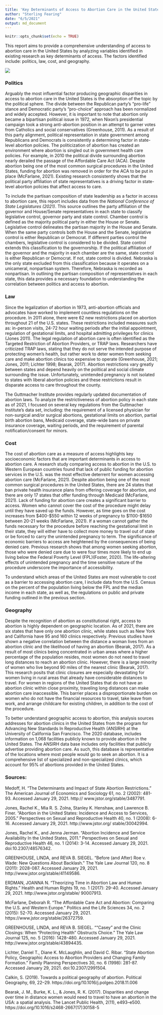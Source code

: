 ```yaml
---
title: 'Key Determinants of Access to Abortion Care in the United States'
author: "Sterling Fearing"
date: "6/5/2021"
output: md_document
---
```


```r
knitr::opts_chunk$set(echo = TRUE)
```

This report aims to provide a comprehensive understanding of access to abortion care in the United States by analyzing variables identified in existing research as key determinants of access. The factors identified include: politics, law, cost, and geography.



![](images/concept_data.jpeg)


### Politics

Arguably the most influential factor producing geographic disparities in access to abortion care in the United States is the absorption of the topic by the political sphere. The divide between the Republican party's "pro-life" stance and Democratic party's "pro-choice" approach has been normalized and widely accepted. However, it is important to note that abortion only became a bipartisan political issue in 1972, when Nixon’s presidential campaign took a strong anti-abortion position in an attempt to garner votes from Catholics and social conservatives (Greenhouse, 2011). As a result of this party alignment, political representation in state government among Republicans and Democrats is consistently a determining factor in state-level abortion policies. The politicization of abortion has created an environment where abortion is singled out in government health care policies. For example, in 2010 the political divide surrounding abortion nearly derailed the passage of the Affordable Care Act (ACA). Despite abortion being one of the most common surgical procedures in the United States, funding for abortion was removed in order for the ACA to be put in place (McFarlane, 2021). Existing research consistently shows that the political party affiliation of state representatives is a driving factor in state-level abortion policies that affect access to care.

To include the partisan composition of state leadership as a factor in access to abortion care, this report includes data from the *National Conference of State Legislatures (2021)*. This source outlines the party affiliation of the governor and House/Senate representatives in each state to classify legislative control, governor party and state control. Chamber control is defined as the majority political party in either the House or Senate. Legislative control delineates the partisan majority in the House and Senate. When the same party controls both the House and the Senate, legislative control is either Republican or Democrat. If different parties control the chambers, legislative control is considered to be divided. State control extends this classification to the governorship. If the political affiliation of the governor and the majority in each chamber are the same, state control is either Republican or Democrat. If not, state control is divided. Nebraska is the only state excluded from this classification because it operates on a unicameral, nonpartisan system. Therefore, Nebraska is recorded as nonpartisan. In outlining the partisan composition of representatives in each state, this data provides a necessary foundation to understanding the correlation between politics and access to abortion. 

### Law
Since the legalization of abortion in 1973, anti-abortion officials and advocates have worked to implement countless regulations on the procedure. In 2011 alone, there were 62 new restrictions placed on abortion throughout 21 of the U.S. states. These restrictions included measures such as: in-person visits, 24-72 hour waiting periods after the initial appointment, regulation of gestational limits, and hospital admitting privileges for clinics (Jones 2011). The legal regulation of abortion care is often identified as the Targeted Restriction of Abortion Providers, or TRAP laws. Researchers have criticized TRAP laws, stating that they do not serve the intended purpose of protecting women’s health, but rather work to deter women from seeking care and make abortion clinics too expensive to operate (Greenhouse, 2021; Jones, 2011; Lichter 1998; Bearak, 2017). Abortion restrictions vary greatly between states and depend heavily on the political and social climate surrounding the issue. Unfortunately, unintended pregnancy is not isolated to states with liberal abortion policies and these restrictions result in disparate access to care throughout the county.

The Guttmacher Institute provides regularly updated documentation of abortion laws. To analyze the restrictiveness of abortion policy in each state as of 2021, I focused on several key regulations from the Guttmacher Institute's data set, including: the requirement of a licensed physician for non-surgical and/or surgical abortions, gestational limits on abortion, partial birth abortion bans, Medicaid coverage, state-wide bans on private insurance coverage, waiting periods, and the requirement of parental notification/consent for minors. 

### Cost
The cost of abortion care as a measure of access highlights key socioeconomic factors that are important determinants in access to abortion care. A research study comparing access to abortion in the U.S. to Western European countries found that lack of public funding for abortion services in the U.S. was the most effective deterrent for women accessing abortion care (McFarlane, 2021). Despite abortion being one of the most common surgical procedures in the United States, there are 24 states that ban private health insurance plans from offering coverage for abortion, and there are only 17 states that offer funding through Medicaid (McFarlane, 2021). Lack of funding for abortion care creates a significant barrier to access. Women who cannot cover the cost of the procedure might delay until they have saved up the funds. However, as time goes on the cost increases from $400-$550 within 12 weeks of pregnancy to $1100-$1650 between 20-21 weeks (McFarlane, 2021). If a woman cannot gather the funds necessary for the procedure before reaching the gestational limit in their state, they will either have to collect more money to travel out of state or be forced to carry the unintended pregnancy to term. The significance of economic barriers to access are heightened by the consequences of being denied care. Previous research shows that among women seeking abortion, those who were denied care due to were four times more likely to end up living below the Federal Poverty Level (FPL)(Foster, 2020). The life-altering effects of unintended pregnancy and the time sensitive nature of the procedure underscore the importance of accessibility. 

To understand which areas of the United States are most vulnerable to cost as a barrier to accessing abortion care, I include data from the U.S. Census on the percent of the population living below the FPL and the median income in each state, as well as, the regulations on public and private funding outlined in the previous section. 

### Geography
Despite the recognition of abortion as constitutional right, access to abortion is highly dependent on geographic location. As of 2021, there are six states that have only one abortion clinic, while states such as New York and California have 95 and 160 clinics respectively. Previous studies have shown a negative correlation between the distance a woman lives from an abortion clinic and the likelihood of having an abortion (Bearak, 2017). As a result of most clinics being concentrated in urban areas where a higher percentage of the population resides, most women do not need to travel long distances to reach an abortion clinic. However, there is a large minority of women who live beyond 90 miles of the nearest clinic (Bearak, 2017). This research posits that clinic closures are especially devastating for women living in rural areas that already have considerable distances to travel. For women in regions of the United States that do not have an abortion clinic within close proximity, traveling long distances can make abortion care inaccessible. This barrier places a disproportionate burden on women who do not have the financial resources to travel, take leave from work, and arrange childcare for existing children, in addition to the cost of the procedure. 

To better understand geographic access to abortion, this analysis sources addresses for abortion clinics in the United States from the program for Advancing New Standards In Reproductive Health (ANSIRH) at the University of California San Francisco. The 2020 database, includes information on 1,068 facilities publicly known to provide abortion in the United States. The ANSIRH data base includes only facilities that publicly advertise providing abortion care. As such, this database is representative of the locations where most people would go to seek an abortion. It is a comprehensive list of specialized and non-specialized clinics, which account for 95% of abortions provided in the United States. 

### Sources: 

Medoff, H. "The Determinants and Impact of State Abortion Restrictions." The American Journal of Economics and Sociology 61, no. 2 (2002): 481-93. Accessed January 29, 2021. http:// www.jstor.org/stable/3487791. 

Jones, Rachel K., Mia R. S. Zolna, Stanley K. Henshaw, and Lawrence B. Finer. "Abortion in the United States: Incidence and Access to Services, 2005." Perspectives on Sexual and Reproductive Health 40, no. 1 (2008): 6-16. Accessed January 29, 2021. http://www.jstor.org/ stable/30042994. 

Jones, Rachel K., and Jenna Jerman. "Abortion Incidence and Service Availability In the United States, 2011." Perspectives on Sexual and Reproductive Health 46, no. 1 (2014): 3-14. Accessed January 29, 2021. doi:10.2307/48576342. 

GREENHOUSE, LINDA, and REVA B. SIEGEL. "Before (and After) Roe v. Wade: New Questions About Backlash." The Yale Law Journal 120, no. 8 (2011): 2028-087. Accessed January 29, 2021. http://www.jstor.org/stable/41149586. 

ERDMAN, JOANNA N. "Theorizing Time in Abortion Law and Human Rights." Health and Human Rights 19, no. 1 (2017): 29-40. Accessed January 29, 2021. http://www.jstor.org/stable/ 90007913. 

McFarlane, Deborah R. "The Affordable Care Act and Abortion: Comparing the U.S. and Western Europe." Politics and the Life Sciences 34, no. 2 (2015): 52-70. Accessed January 29, 2021. https://www.jstor.org/stable/26372759. 

GREENHOUSE, LINDA, and REVA B. SIEGEL. ""Casey" and the Clinic Closings: When "Protecting Health" Obstructs Choice." The Yale Law Journal 125, no. 5 (2016): 1428-480. Accessed January 29, 2021. http://www.jstor.org/stable/43894435. 

Lichter, Daniel T., Diane K. McLaughlin, and David C. Ribar. "State Abortion Policy, Geographic Access to Abortion Providers and Changing Family Formation." Family Planning Perspectives 30, no. 6 (1998): 281-87. Accessed January 29, 2021. doi:10.2307/2991504. 

Calkin, S. (2019). Towards a political geography of abortion. Political Geography, 69, 22–29. https://doi.org/10.1016/j.polgeo.2018.11.006 

Bearak, J. M., Burke, K. L., & Jones, R. K. (2017). Disparities and change over time in distance women would need to travel to have an abortion in the USA: a spatial analysis. The Lancet Public Health, 2(11), e493–e500. https://doi.org/10.1016/s2468-2667(17)30158-5 


